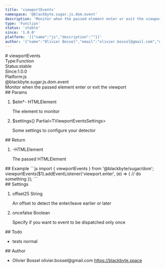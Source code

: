 ```yaml
---
title: 'viewportEvents'
namespace: '@blackbyte.sugar.js.dom.event'
description: 'Monitor when the passed element enter or exit the viewport'
type: 'Function'
status: 'stable'
since: '1.0.0'
platform: '[{"name":"js","description":""}]'
author: '{"name":"Olivier Bossel","email":"olivier.bossel@gmail.com","url":"https://blackbyte.space"}'
---
```

<div class="docmap -mdx">
# viewportEvents
<div class="docmap_metas">
<div class="docmap_type"><span class="docmap_type-label">Type:</span><span class="docmap_type-value">Function</span></div>
<div class="docmap_status"><span class="docmap_status-label">Status:</span><span class="docmap_status-value -stable">stable</span></div>
<div class="docmap_since"><span class="docmap_since-label">Since:</span><span class="docmap_since-value">1.0.0</span></div>
<div class="docmap_platform"><span class="docmap_platform-label">Platform:</span><span class="docmap_platform-value -js">js</span></div>
</div>
<div class="docmap_namespace">@blackbyte.sugar.js.dom.event</div>
<div class="docmap_description typo-lead typo-format">
Monitor when the passed element enter or exit the viewport
</div>
<div class="docmap_params">
## Params
<ol class="docmap_list">
<li class="docmap_item">
<span class="docmap_name">$elm<span class="docmap_required">*</span></span><span class="docmap_default">-</span> <span class="docmap_type">HTMLElement</span>
<p class="docmap_description">The element to monitor</p>
</li>
<li class="docmap_item">
<span class="docmap_name">$settings</span><span class="docmap_default">&lcub;&rcub;</span> <span class="docmap_type">Partial&lt;TViewportEventsSettings&gt;</span>
<p class="docmap_description">Some settings to configure your detector</p>
</li>
</ol>
</div>
<div class="docmap_return">
## Return
<ol class="docmap_list">
<li class="docmap_item">
<span class="docmap_default">-</span><span class="docmap_type">HTMLElement</span>
<p class="docmap_description">The passed HTMLElement</p>
</li>
</ol>
</div>
<div class="docmap_examples">
## Example
<s-code language="js" header>
```js
import { viewportEvents } from '@blackbyte/sugar/dom';
viewportEvents($1).addEventListener('viewport.enter', (e) => {
     // do something
});
```
</s-code>
</div>
<div class="docmap_settings">
## Settings
<ol class="docmap_list">
<li class="docmap_item">
<span class="docmap_name">offset</span><span class="docmap_default">25</span> <span class="docmap_type">String</span>
<p class="docmap_description">An offset to detect the enter/leave earlier or later</p>
</li>
<li class="docmap_item">
<span class="docmap_name">once</span><span class="docmap_default">false</span> <span class="docmap_type">Boolean</span>
<p class="docmap_description">Specify if you want to event to be dispatched only once</p>
</li>
</ol>
</div>
<div class="docmap_todo">
## Todo
<ul class="docmap_list">
<li class="docmap_item">
<span class="docmap_description">tests</span>
<span class="docmap_priority -normal">normal</span>
</li>
</ul>
</div>
<div class="docmap_author">
## Author
<ul class="docmap_list">
<li class="docmap_item">
<span class="docmap_name">Olivier Bossel</span>
<span class="docmap_email">olivier.bossel@gmail.com</span>
<a href="https://blackbyte.space" target="_blank" class="docmap_url">https://blackbyte.space</a>
</li>
</ul>
</div>
</div>